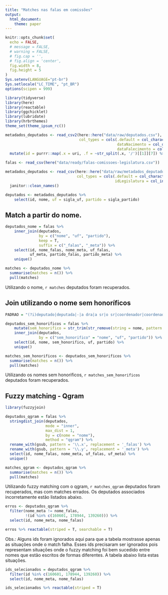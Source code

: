```yaml
---
title: "Matches nas falas em comissões"
output:
  html_document:
    theme: paper
---
```


```r
knitr::opts_chunk$set(
  echo = FALSE,
  # message = FALSE,
  # warning = FALSE,
  # fig.cap = '',
  # fig.align = 'center',
  fig.width = 8,
  fig.height = 5
)
Sys.setenv(LANGUAGE="pt-br")
Sys.setlocale("LC_TIME", "pt_BR")
options(scipen = 999)
```

```r
library(tidyverse)
library(here)
library(reactable)
library(ggchicklet)
library(lubridate)
library(hrbrthemes)
theme_set(theme_ipsum_rc())
```


```r
metadados_deputados <- read_csv2(here::here("data/raw/deputados.csv"),
                                 col_types = cols(.default = col_character(),
                                                  dataNacimento = col_date(),
                                                  dataFalecimento = col_date())) %>% 
  mutate(id = purrr::map(.x = uri, .f = ~str_split(.x, '/')[[1]][7]) %>% unlist())

falas <- read_csv(here("data/ready/falas-comissoes-legislatura.csv"))

metadados_deputados <- read_csv(here::here("data/raw/metadados_deputados.csv"),
                                col_types = cols(.default = col_character(),
                                                 idLegislatura = col_integer())) %>% 
  janitor::clean_names()

deputados <- metadados_deputados %>% 
    select(id, nome, uf = sigla_uf, partido = sigla_partido)
```

## Match a partir do nome. 

```r
deputados_nome = falas %>% 
    inner_join(deputados,
               by = c("nome", "uf", "partido"),
               keep = T,
               suffix = c("_falas", "_meta")) %>% 
    select(id, nome_falas, nome_meta, uf_falas, 
           uf_meta, partido_falas, partido_meta) %>% 
    unique()

matches <- deputados_nome %>% 
  summarise(matches = n()) %>% 
  pull(matches)
```

Utilizando o nome, `r matches` deputados foram recuperados.

## Join utilizando o nome sem honoríficos

```r
PADRAO = "(?i)deputado|deputada|-|a dra|a sr|o sr|coordenador|coordenadora|entrevistadora|ministro|moderador|presidente|presidenta|relator|repórter"

deputados_sem_honorificos = falas %>% 
    mutate(sem_honorifico = str_trim(str_remove(string = nome, pattern = PADRAO))) %>% 
    inner_join(deputados,
               by = c("sem_honorifico" = "nome", "uf", "partido")) %>% 
    select(id, nome, sem_honorifico, uf, partido) %>% 
    unique()

matches_sem_honorificos <- deputados_sem_honorificos %>% 
  summarise(matches = n()) %>% 
  pull(matches) 
```

Utilizando os nomes sem honorificos, `r matches_sem_honorificos` deputados foram recuperados.

## Fuzzy matching - Qgram

```r
library(fuzzyjoin)

deputados_qgram = falas %>% 
  stringdist_join(deputados,
                  mode = "inner",
                  max_dist = 1,
                  by = c(nome = "nome"),
                  method = "qgram") %>% 
  rename_with(gsub, pattern = '\\.x', replacement = '_falas') %>% 
  rename_with(gsub, pattern = '\\.y', replacement = '_meta') %>% 
  select(id, nome_falas, nome_meta, uf_falas, uf_meta) %>% 
  unique()

matches_qgram <- deputados_qgram %>% 
  summarise(matches = n()) %>% 
  pull(matches)
```

Utilizando fuzzy matching com o qgram, `r matches_qgram` deputados foram recuperados, mas com matches errados. Os deputados associados incorretamente estão listados abaixo.
           
```r
erros <- deputados_qgram %>% 
  filter(nome_meta != nome_falas,
         !(id %in% c(160601, 178944, 139260))) %>% 
  select(id, nome_meta, nome_falas)

erros %>% reactable(striped = T, searchable = T)

```

Obs.: Alguns ids foram ignorados aqui para que a tabela mostrasse apenas as situações onde o match falha. Esses ids precisaram ser ignorados pois representam situações onde o fuzzy matching foi bem sucedido entre nomes que estão escritos de formas diferentes. A tabela abaixo lista estas situações.

```r
ids_selecionados = deputados_qgram %>% 
  filter(id %in% c(160601, 178944, 139260)) %>% 
  select(id, nome_meta, nome_falas)

ids_selecionados %>% reactable(striped = T)
```

